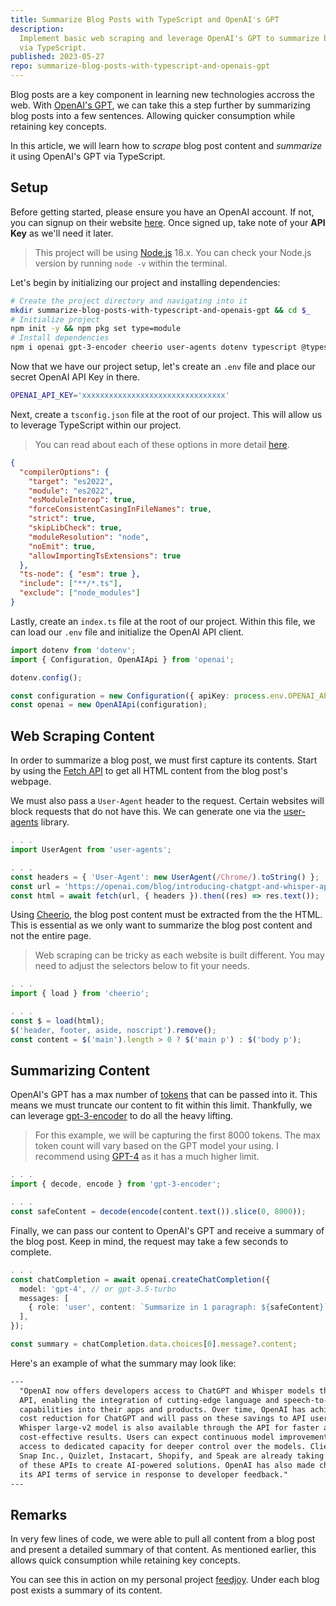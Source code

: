 ```yaml
---
title: Summarize Blog Posts with TypeScript and OpenAI's GPT
description:
  Implement basic web scraping and leverage OpenAI's GPT to summarize blog posts
  via TypeScript.
published: 2023-05-27
repo: summarize-blog-posts-with-typescript-and-openais-gpt
---
```


Blog posts are a key component in learning new technologies accross the web.
With [OpenAI's GPT][openai-gpt], we can take this a step further by summarizing
blog posts into a few sentences. Allowing quicker consumption while retaining
key concepts.

In this article, we will learn how to _scrape_ blog post content and _summarize_
it using OpenAI's GPT via TypeScript.

## Setup

Before getting started, please ensure you have an OpenAI account. If not, you
can signup on their website [here][openai-signup]. Once signed up, take note of
your **API Key** as we'll need it later.

> This project will be using [Node.js][nodejs-download] 18.x. You can check your
> Node.js version by running `node -v` within the terminal.

Let's begin by initializing our project and installing dependencies:

```bash
# Create the project directory and navigating into it
mkdir summarize-blog-posts-with-typescript-and-openais-gpt && cd $_
# Initialize project
npm init -y && npm pkg set type=module
# Install dependencies
npm i openai gpt-3-encoder cheerio user-agents dotenv typescript @types/node @types/user-agents
```

Now that we have our project setup, let's create an `.env` file and place our
secret OpenAI API Key in there.

```bash title=".env"
OPENAI_API_KEY='xxxxxxxxxxxxxxxxxxxxxxxxxxxxxxxx'
```

Next, create a `tsconfig.json` file at the root of our project. This will allow
us to leverage TypeScript within our project.

> You can read about each of these options in more detail
> [here][tsconfig-options].

```json title="tsconfig.json"
{
  "compilerOptions": {
    "target": "es2022",
    "module": "es2022",
    "esModuleInterop": true,
    "forceConsistentCasingInFileNames": true,
    "strict": true,
    "skipLibCheck": true,
    "moduleResolution": "node",
    "noEmit": true,
    "allowImportingTsExtensions": true
  },
  "ts-node": { "esm": true },
  "include": ["**/*.ts"],
  "exclude": ["node_modules"]
}
```

Lastly, create an `index.ts` file at the root of our project. Within this file,
we can load our `.env` file and initialize the OpenAI API client.

```ts title="index.ts"
import dotenv from 'dotenv';
import { Configuration, OpenAIApi } from 'openai';

dotenv.config();

const configuration = new Configuration({ apiKey: process.env.OPENAI_API_KEY });
const openai = new OpenAIApi(configuration);
```

## Web Scraping Content

In order to summarize a blog post, we must first capture its contents. Start by
using the [Fetch API][fetch-api] to get all HTML content from the blog post's
webpage.

We must also pass a `User-Agent` header to the request. Certain websites will
block requests that do not have this. We can generate one via the
[user-agents][user-agents] library.

```ts title="index.ts"
. . .
import UserAgent from 'user-agents';

. . .
const headers = { 'User-Agent': new UserAgent(/Chrome/).toString() };
const url = 'https://openai.com/blog/introducing-chatgpt-and-whisper-apis';
const html = await fetch(url, { headers }).then((res) => res.text());
```

Using [Cheerio][cheerio], the blog post content must be extracted from the the
HTML. This is essential as we only want to summarize the blog post content and
not the entire page.

> Web scraping can be tricky as each website is built different. You may need to
> adjust the selectors below to fit your needs.

```ts title="index.ts"
. . .
import { load } from 'cheerio';

. . .
const $ = load(html);
$('header, footer, aside, noscript').remove();
const content = $('main').length > 0 ? $('main p') : $('body p');
```

## Summarizing Content

OpenAI's GPT has a max number of [tokens][openai-tokens] that can be passed into
it. This means we must truncate our content to fit within this limit.
Thankfully, we can leverage [gpt-3-encoder][gpt-3-encoder] to do all the heavy
lifting.

> For this example, we will be capturing the first 8000 tokens. The max token
> count will vary based on the GPT model your using. I recommend using
> [GPT-4][gpt4-model] as it has a much higher limit.

```ts title="index.ts"
. . .
import { decode, encode } from 'gpt-3-encoder';

. . .
const safeContent = decode(encode(content.text()).slice(0, 8000));
```

Finally, we can pass our content to OpenAI's GPT and receive a summary of the
blog post. Keep in mind, the request may take a few seconds to complete.

```ts title="index.ts"
. . .
const chatCompletion = await openai.createChatCompletion({
  model: 'gpt-4', // or gpt-3.5-turbo
  messages: [
    { role: 'user', content: `Summarize in 1 paragraph: ${safeContent}` },
  ],
});

const summary = chatCompletion.data.choices[0].message?.content;
```

Here's an example of what the summary may look like:

```txt
---
  "OpenAI now offers developers access to ChatGPT and Whisper models through its
  API, enabling the integration of cutting-edge language and speech-to-text
  capabilities into their apps and products. Over time, OpenAI has achieved a 90%
  cost reduction for ChatGPT and will pass on these savings to API users. The
  Whisper large-v2 model is also available through the API for faster and
  cost-effective results. Users can expect continuous model improvements and
  access to dedicated capacity for deeper control over the models. Clients like
  Snap Inc., Quizlet, Instacart, Shopify, and Speak are already taking advantage
  of these APIs to create AI-powered solutions. OpenAI has also made changes to
  its API terms of service in response to developer feedback."
---
```

## Remarks

In very few lines of code, we were able to pull all content from a blog post and
present a detailed summary of that content. As mentioned earlier, this allows
quick consumption while retaining key concepts.

You can see this in action on my personal project [feedjoy][feedjoy]. Under each
blog post exists a summary of its content.

[openai-gpt]: https://openai.com/product/gpt-4
[openai-signup]: https://platform.openai.com/signup
[openai-tokens]:
  https://help.openai.com/en/articles/4936856-what-are-tokens-and-how-to-count-them
[nodejs-download]: https://nodejs.org/en/download
[tsconfig-options]:
  https://www.typescriptlang.org/docs/handbook/tsconfig-json.html
[fetch-api]: https://developer.mozilla.org/en-US/docs/Web/API/Fetch_API
[cheerio]: https://cheerio.js.org/docs/intro
[user-agents]: https://github.com/intoli/user-agents
[gpt-3-encoder]: https://github.com/latitudegames/GPT-3-Encoder
[gpt4-model]: https://platform.openai.com/docs/models/gpt-4
[feedjoy]: https://feedjoy.fyi
